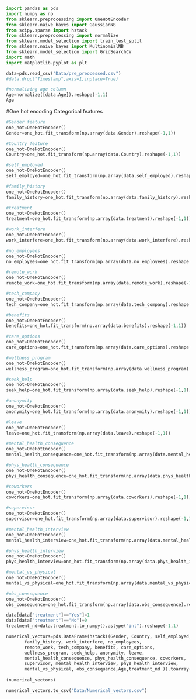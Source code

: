 ```python
import pandas as pds
import numpy as np
from sklearn.preprocessing import OneHotEncoder
from sklearn.naive_bayes import GaussianNB
from scipy.sparse import hstack
from sklearn.preprocessing import normalize
from sklearn.model_selection import train_test_split
from sklearn.naive_bayes import MultinomialNB
from sklearn.model_selection import GridSearchCV
import math
import matplotlib.pyplot as plt
```

```python
data=pds.read_csv("Data/pre_preocessed.csv")
#data.drop("Timestamp",axis=1,inplace=True)
```

```python
#normalizing age column
Age=normalize([data.Age]).reshape(-1,1)
Age
```
#One hot encoding Categorical features

```python
#Gender feature
one_hot=OneHotEncoder()
Gender=one_hot.fit_transform(np.array(data.Gender).reshape(-1,1))
```


```python
#Country feature
one_hot=OneHotEncoder()
Country=one_hot.fit_transform(np.array(data.Country).reshape(-1,1))
```

```python
#self_employed
one_hot=OneHotEncoder()
self_employed=one_hot.fit_transform(np.array(data.self_employed).reshape(-1,1))
```

```python
#family_history
one_hot=OneHotEncoder()
family_history=one_hot.fit_transform(np.array(data.family_history).reshape(-1,1))
```

```python
#treatment
one_hot=OneHotEncoder()
treatment=one_hot.fit_transform(np.array(data.treatment).reshape(-1,1))
```

```python
#work_interfere
one_hot=OneHotEncoder()
work_interfere=one_hot.fit_transform(np.array(data.work_interfere).reshape(-1,1))
```

```python
#no_employees
one_hot=OneHotEncoder()
no_employees=one_hot.fit_transform(np.array(data.no_employees).reshape(-1,1))
```

```python
#remote_work
one_hot=OneHotEncoder()
remote_work=one_hot.fit_transform(np.array(data.remote_work).reshape(-1,1))
```

```python
#tech_company
one_hot=OneHotEncoder()
tech_company=one_hot.fit_transform(np.array(data.tech_company).reshape(-1,1))
```

```python
#benefits
one_hot=OneHotEncoder()
benefits=one_hot.fit_transform(np.array(data.benefits).reshape(-1,1))
```

```python
#care_options
one_hot=OneHotEncoder()
care_options=one_hot.fit_transform(np.array(data.care_options).reshape(-1,1))
```

```python
#wellness_program
one_hot=OneHotEncoder()
wellness_program=one_hot.fit_transform(np.array(data.wellness_program).reshape(-1,1))
```

```python
#seek_help
one_hot=OneHotEncoder()
seek_help=one_hot.fit_transform(np.array(data.seek_help).reshape(-1,1))
```

```python
#anonymity
one_hot=OneHotEncoder()
anonymity=one_hot.fit_transform(np.array(data.anonymity).reshape(-1,1))
```

```python
#leave
one_hot=OneHotEncoder()
leave=one_hot.fit_transform(np.array(data.leave).reshape(-1,1))
```

```python
#mental_health_consequence
one_hot=OneHotEncoder()
mental_health_consequence=one_hot.fit_transform(np.array(data.mental_health_consequence).reshape(-1,1))
```

```python
#phys_health_consequence
one_hot=OneHotEncoder()
phys_health_consequence=one_hot.fit_transform(np.array(data.phys_health_consequence).reshape(-1,1))
```

```python
#coworkers
one_hot=OneHotEncoder()
coworkers=one_hot.fit_transform(np.array(data.coworkers).reshape(-1,1))
```

```python
#supervisor
one_hot=OneHotEncoder()
supervisor=one_hot.fit_transform(np.array(data.supervisor).reshape(-1,1))
```

```python
#mental_health_interview
one_hot=OneHotEncoder()
mental_health_interview=one_hot.fit_transform(np.array(data.mental_health_interview).reshape(-1,1))
```

```python
#phys_health_interview
one_hot=OneHotEncoder()
phys_health_interview=one_hot.fit_transform(np.array(data.phys_health_interview).reshape(-1,1))
```

```python
#mental_vs_physical
one_hot=OneHotEncoder()
mental_vs_physical=one_hot.fit_transform(np.array(data.mental_vs_physical).reshape(-1,1))
```


```python
#obs_consequence
one_hot=OneHotEncoder()
obs_consequence=one_hot.fit_transform(np.array(data.obs_consequence).reshape(-1,1))
```

```python
data[data["treatment"]=="Yes"]=1
data[data["treatment"]=="No"]=0
treatment_nd=data.treatment.to_numpy().astype("int").reshape(-1,1)
```

```python
numerical_vectors=pds.DataFrame(hstack((Gender, Country, self_employed,
       family_history, work_interfere, no_employees,
       remote_work, tech_company, benefits, care_options,
       wellness_program, seek_help, anonymity, leave,
       mental_health_consequence, phys_health_consequence, coworkers,
       supervisor, mental_health_interview, phys_health_interview,
       mental_vs_physical, obs_consequence,Age,treatment_nd )).toarray())
       
(numerical_vectors)
```

```python
numerical_vectors.to_csv("Data/Numerical_vectors.csv")
```

